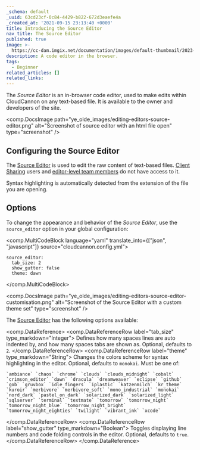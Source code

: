 ```yaml
---
_schema: default
_uuid: 63cd23cf-0c84-4429-b822-672d3eaefe4a
_created_at: '2021-09-15 23:13:40 +0000'
title: Introducing the Source Editor
nav_title: The Source Editor
published: true
image: >-
  https://cc-dam.imgix.net/documentation/images/default-thumbnail/2023-Q4/CloudCannon-Documentation-Thumbnail.png
description: A code editor in the browser.
tags:
  - Beginner
related_articles: []
related_links:
---
```

The *Source Editor* is an in-browser code editor, used to make edits within CloudCannon on any text-based file. It is available to the owner and developers of the site.

<comp.DocsImage path="ye_olde_images/editing-editors-source-editor.png" alt="Screenshot of source editor with an html file open" type="screenshot" />

## Configuring the Source Editor


The [Source Editor](/documentation/articles/introducing-the-source-editor/) is used to edit the raw content of text-based files. [Client Sharing](/documentation/articles/giving-clients-access-to-update-a-site/) users and [editor-level team members](/documentation/articles/managing-your-team-members/) do not have access to it.

Syntax highlighting is automatically detected from the extension of the file you are opening.

## Options
To change the appearance and behavior of the *Source Editor*, use the `source_editor` option in your global configuration:

<comp.MultiCodeBlock language="yaml" translate_into={["json", "javascript"]} source="cloudcannon.config.yml">
```
source_editor:
  tab_size: 2
  show_gutter: false
  theme: dawn
```
</comp.MultiCodeBlock>

<comp.DocsImage path="ye_olde_images/editing-editors-source-editor-customisation.png" alt="Screenshot of the Source Editor with a custom theme set" type="screenshot" />

The [Source Editor](/documentation/articles/introducing-the-source-editor/) has the following options available:

<comp.DataReference>
  <comp.DataReferenceRow label="tab_size" type_markdown="Integer">
    Defines how many spaces lines are auto indented by, and how many spaces tabs are shown as. Optional, defaults to `2`.
  </comp.DataReferenceRow>
  <comp.DataReferenceRow label="theme" type_markdown="String">
    Changes the colors scheme for syntax highlighting in the editor. Optional, defaults to `monokai`. Must be one of:

    `ambiance` `chaos` `chrome` `clouds` `clouds_midnight` `cobalt` `crimson_editor` `dawn` `dracula` `dreamweaver` `eclipse` `github` `gob` `gruvbox` `idle_fingers` `iplastic` `katzenmilch` `kr_theme` `kuroir` `merbivore` `merbivore_soft` `mono_industrial` `monokai` `nord_dark` `pastel_on_dark` `solarized_dark` `solarized_light` `sqlserver` `terminal` `textmate` `tomorrow` `tomorrow_night` `tomorrow_night_blue` `tomorrow_night_bright` `tomorrow_night_eighties` `twilight` `vibrant_ink` `xcode`
  </comp.DataReferenceRow>
  <comp.DataReferenceRow label="show_gutter" type_markdown="Boolean">
    Toggles displaying line numbers and code folding controls in the editor. Optional, defaults to `true`.
  </comp.DataReferenceRow>
</comp.DataReference>
